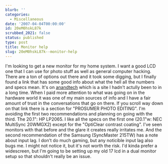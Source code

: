 ```yaml
---
blurb: ''
categories:
  - Miscellaneous
date: '2007-04-04T00:00:00'
id: 20eM0hskL87k
scrubbed_2021: false
status: published
type: post
title: Monitor help
slug: 20eM0hskL87k--monitor-help
---
```


I'm looking to get a new monitor for my home system. I want a good
LCD one that I can use for photo stuff as well as general computer
hacking. There are a ton of options out there and it took some
digging, but I finally found a link that has some good info about
what the hell all the numbers and specs mean. It's on
[anandtech](http://forums.anandtech.com/messageview.aspx?catid=31&threadid=1745344&enterthread=y)
which is a site I hadn't actully been to in a long time. When I
paid more attention to what was going on in the hardware world it
was one of my main sources of info and I have a fair amount of
trust in the conversations that go on there. If you scroll way down
on that link there is a section for "PROSUMER PHOTO EDITING". I'm
avoiding the first two recommendations and planning on going with
the third. The 20.1": HP LP2065. I like all the specs on the first
one (20.1"w: NEC MultiSync 20WMGX2) except for the "OptiClear
contrast coating". I've seen monitors with that before and the
glare it creates really irritates me. And the second recommendation
of the Samsung (SyncMaster 215TW) has a note about input lag. I
don't do much gaming, but any noticible input lag also bugs me. I
might not notice it, but it's not worth the risk. I'd kinda prefer
a widescreen, but I'm going to be setting up my old 17 lcd in a
dual monitor setup so that shouldn't really be an issue.
